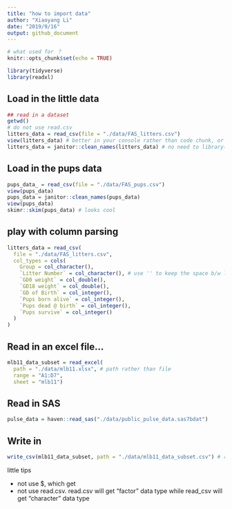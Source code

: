 ```yaml
---
title: "how to import data"
author: "Xiaoyang Li"
date: "2019/9/16"
output: github_document
---
```

```r
# what used for ？
knitr::opts_chunk$set(echo = TRUE)

library(tidyverse)
library(readxl)
```

## Load in the little data
```r
## read in a dataset
getwd()
# do not use read.csv
litters_data = read_csv(file = "./data/FAS_litters.csv")
view(litters_data) # better in your console rather than code chunk, or it will show in your html
litters_data = janitor::clean_names(litters_data) # no need to library(jvnitor); avoid the same function name in different package; no need to install package you do not use a lot of functoin

```


## Load in the pups data
```r
pups_data_ = read_csv(file = "./data/FAS_pups.csv")
view(pups_data)
pups_data = janitor::clean_names(pups_data)
view(pups_data)
skimr::skim(pups_data) # looks cool
```


## play with column parsing
```r
litters_data = read_csv(
  file = "./data/FAS_litters.csv",
  col_types = cols(
    Group = col_character(),
    `Litter Number` = col_character(), # use '' to keep the space b/w litter and number 
    `GD0 weight` = col_double(),
    `GD18 weight` = col_double(),
    `GD of Birth` = col_integer(),
    `Pups born alive` = col_integer(),
    `Pups dead @ birth` = col_integer(),
    `Pups survive` = col_integer()
  )
)
```

## Read in an excel file...
```r
mlb11_data_subset = read_excel(
  path = "./data/mlb11.xlsx", # path rather than file 
  range = "A1:D7", 
  sheet = "mlb11")  
```

## Read in SAS
```r
pulse_data = haven::read_sas("./data/public_pulse_data.sas7bdat")

```

## Write in

```r
write_csv(mlb11_data_subset, path = "./data/mlb11_data_subset.csv") # remember to add the file name and file type
```



little tips

* not use $, which get 
* not use read.csv. read.csv will get "factor" data type while read_csv will get "character" data type


